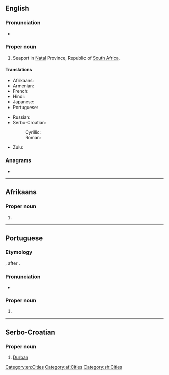 ==English==
{{wikipedia}}

===Pronunciation===
* {{rhymes|ɜː(r)bən|lang=en}}

===Proper noun===
{{en-proper noun}}

# Seaport in [[Natal]] Province, Republic of [[South Africa]].

====Translations====
{{trans-top|city in South Africa}}
* Afrikaans: {{t|af|Durban}}
* Armenian: {{t|hy|Դուրբան}}
* French: {{t+|fr|Durban}}
* Hindi: {{t-needed|hi}}
* Japanese: {{t|ja|ダーバン|tr=Dāban|sc=Jpan}}
* Portuguese: {{t|pt|Durban|f}}
{{trans-mid}}
* Russian: {{t|ru|Ду́рбан|m}}
* Serbo-Croatian:
*: Cyrillic: {{t|sh|Дурбан|m|sc=Cyrl}}
*: Roman: {{t|sh|Durban|m}}
* Zulu: {{t|zu|eThekwini}}
{{trans-bottom}}

===Anagrams===
* {{anagrams|en|Dunbar|dun-bar}}

[[Category:en:Cities]]

----

==Afrikaans==

===Proper noun===
{{head|af|proper noun}}

# {{l|en|Durban}}

[[Category:af:Cities]]

----

==Portuguese==

===Etymology===
{{bor|pt|en|Durban}}, after {{w|Sir Benjamin D'Urban}}.

===Pronunciation===
* {{a|Brazil}} {{IPA|/duʁ.ˈbɐ̃/|lang=pt}}

===Proper noun===
{{pt-proper noun|f}}

# {{place|pt|city|c/South Africa|t1=Durban}}

----

==Serbo-Croatian==
{{wikipedia|lang=sh}}

===Proper noun===
{{sh-proper noun|g=m}}

# [[Durban#English|Durban]]

[[Category:sh:Cities]]